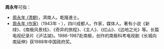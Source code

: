 '''周永年'''可指：
*[[周永年_(清朝)|周永年 (清朝)]]，濟南人。乾隆進士。
*[[周永年_(作家)|周永年 (作家)]]（1943年 - ），四川成都人。作家，媒体人。著有小说《新绿》、《南极风景线》、《奇异的旅程》、《主人》、《红山》、《边地之光》等。长篇电视纪录片《泸沽湖》。1986-1987赴南极，创作的南极科考电视剧《长城向南延伸》获1988年中国政府奖。

{{disambig|Cat=三字周姓人名消歧義|yong}}